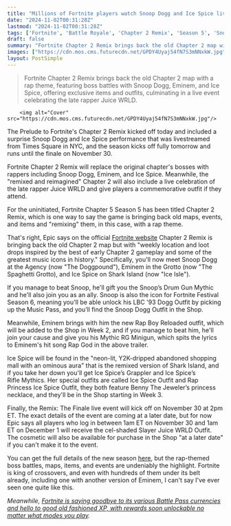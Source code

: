 ```yaml
---
title: "Millions of Fortnite players watch Snoop Dogg and Ice Spice livestream a concert as part of a rap-themed Chapter 2 Remix that includes Eminem and a tribute to Juice WRLD"
date: "2024-11-02T00:31:28Z"
lastmod: "2024-11-02T00:31:28Z"
tags: ['Fortnite', 'Battle Royale', 'Chapter 2 Remix', 'Season 5', 'Snoop Dogg', 'Eminem', 'Ice Spice', 'Juice WRLD', 'Rap', 'Music', 'Crossover', 'Event', 'Boss Battle', 'Mythic Items']
draft: false
summary: "Fortnite Chapter 2 Remix brings back the old Chapter 2 map with a rap theme, featuring boss battles with Snoop Dogg, Eminem, and Ice Spice, offering exclusive items and outfits, culminating in a live event celebrating the late rapper Juice WRLD."
images: ["https://cdn.mos.cms.futurecdn.net/GPDY4Uyaj54fN7S3mNNxkW.jpg"]
layout: PostSimple
---
```

> Fortnite Chapter 2 Remix brings back the old Chapter 2 map with a rap theme, featuring boss battles with Snoop Dogg, Eminem, and Ice Spice, offering exclusive items and outfits, culminating in a live event celebrating the late rapper Juice WRLD.


        <img alt="Cover" src="https://cdn.mos.cms.futurecdn.net/GPDY4Uyaj54fN7S3mNNxkW.jpg"/>
        
The Prelude to Fortnite's Chapter 2 Remix kicked off today and included a surprise Snoop Dogg and Ice Spice performance that was livestreamed from Times Square in NYC, and the season kicks off fully tomorrow and runs until the finale on November 30.

Fortnite Chapter 2 Remix will replace the original chapter's bosses with rappers including Snoop Dogg, Eminem, and Ice Spice. Meanwhile, the "remixed and reimagined" Chapter 2 will also include a live celebration of the late rapper Juice WRLD and give players a commemorative outfit if they attend.

For the uninitiated, Fortnite Chapter 5 Season 5 has been titled Chapter 2 Remix, which is one way to say the game is bringing back old maps, events, and items and "remixing" them, in this case, with a rap theme.

That's right, Epic says on the official [Fortnite website](https://www.fortnite.com/news/fortnite-chapter-2-remix-run-it-back-with-snoop-eminem-ice-spice-and-juice-wrld-in-battle-royale) Chapter 2 Remix is bringing back the old Chapter 2 map but with "weekly location and loot drops inspired by the best of early Chapter 2 gameplay and some of the greatest music icons in history." Specifically, you'll now meet Snoop Dogg at the Agency (now "The Doggpound"), Eminem in the Grotto (now "The Spaghetti Grotto), and Ice Spice on Shark Island (now "Ice Isle").

If you manage to beat Snoop, he'll gift you the Snoop’s Drum Gun Mythic and he'll also join you as an ally. Snoop is also the icon for Fortnite Festival Season 6, meaning you'll be able unlock his LBC '93 Dogg Outfit by picking up the Music Pass, and you’ll find the Snoop Dogg Outfit in the Shop.

Meanwhile, Eminem brings with him the new Rap Boy Reloaded outfit, which will be added to the Shop in Week 2, and if you manage to beat him, he'll join your cause and give you his Mythic RG Minigun, which spits the lyrics to Eminem's hit song Rap God in the above trailer.

Ice Spice will be found in the "neon-lit, Y2K-dripped abandoned shopping mall with an ominous aura" that is the remixed version of Shark Island, and if you take her down you'll get Ice Spice’s Grappler and Ice Spice’s Rifle Mythics. Her special outfits are called Ice Spice Outfit and Rap Princess Ice Spice Outfit, they both feature Benny The Jeweler’s princess necklace, and they'll be in the Shop starting in Week 3.

Finally, the Remix: The Finale live event will kick off on November 30 at 2pm ET. The exact details of the event are coming at a later date, but for now Epic says all players who log in between 1am ET on November 30 and 1am ET on December 1 will receive the cel-shaded Slayer Juice WRLD Outfit. The cosmetic will also be available for purchase in the Shop "at a later date" if you can't make it to the event.

You can get the full details of the new season [here](https://www.fortnite.com/news/fortnite-chapter-2-remix-run-it-back-with-snoop-eminem-ice-spice-and-juice-wrld-in-battle-royale), but the rap-themed boss battles, maps, items, and events are undeniably the highlight. Fortnite is king of crossovers, and even with hundreds of them under its belt already, including one with another version of Eminem, I can't say I've ever seen one quite like this.

*Meanwhile, *[<em>Fortnite is saying goodbye to its various Battle Pass currencies and hello to good old fashioned XP, with rewards soon unlockable no matter what modes you play</em>](https://www.gamesradar.com/games/fortnite/fortnite-is-saying-goodbye-to-its-various-battle-pass-currencies-and-hello-to-good-old-fashioned-xp-with-rewards-soon-unlockable-no-matter-what-modes-you-play/)*.*
        